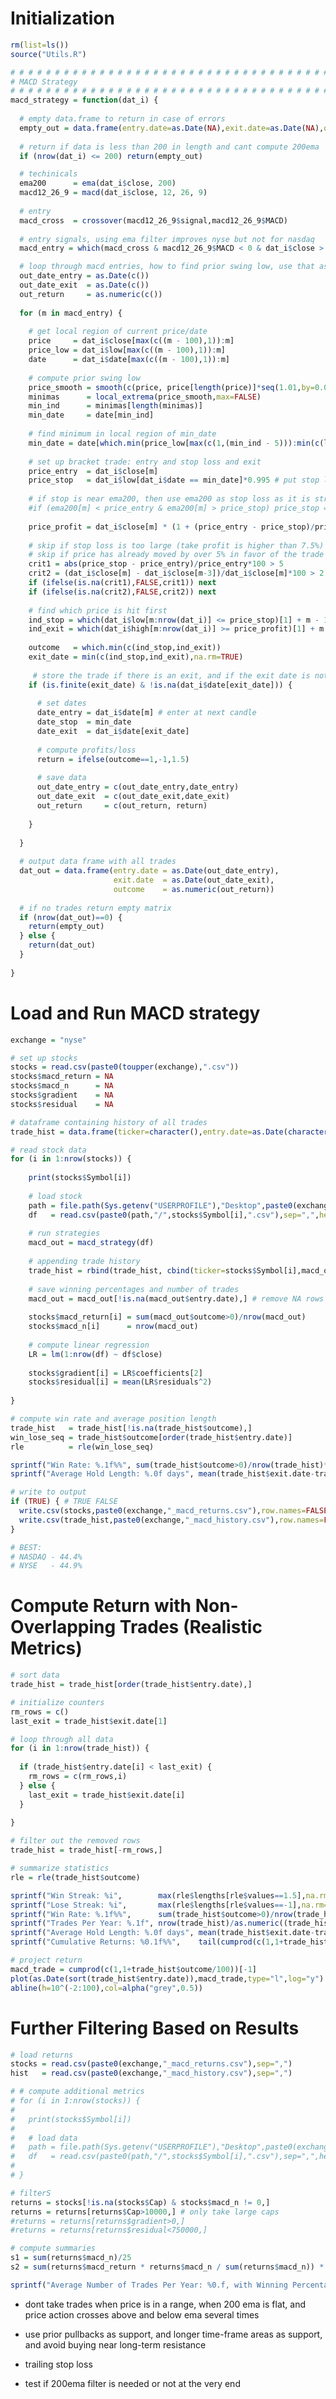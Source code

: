 
# Initialization
```r
rm(list=ls())
source("Utils.R")

# # # # # # # # # # # # # # # # # # # # # # # # # # # # # # # # # # # # # # # # # # # # # # # # # # # # # # # # # # # # # # # # # #
# MACD Strategy
# # # # # # # # # # # # # # # # # # # # # # # # # # # # # # # # # # # # # # # # # # # # # # # # # # # # # # # # # # # # # # # # # #
macd_strategy = function(dat_i) {
  
  # empty data.frame to return in case of errors
  empty_out = data.frame(entry.date=as.Date(NA),exit.date=as.Date(NA),outcome=NA)
  
  # return if data is less than 200 in length and cant compute 200ema
  if (nrow(dat_i) <= 200) return(empty_out)

  # techinicals
  ema200      = ema(dat_i$close, 200)
  macd12_26_9 = macd(dat_i$close, 12, 26, 9)
  
  # entry
  macd_cross  = crossover(macd12_26_9$signal,macd12_26_9$MACD)
  
  # entry signals, using ema filter improves nyse but not for nasdaq
  macd_entry = which(macd_cross & macd12_26_9$MACD < 0 & dat_i$close > ema200)

  # loop through macd entries, how to find prior swing low, use that as stop loss, and take profit is 1.5x greater
  out_date_entry = as.Date(c())
  out_date_exit  = as.Date(c())
  out_return     = as.numeric(c())
  
  for (m in macd_entry) {
    
    # get local region of current price/date
    price     = dat_i$close[max(c((m - 100),1)):m]
    price_low = dat_i$low[max(c((m - 100),1)):m]
    date      = dat_i$date[max(c((m - 100),1)):m]
    
    # compute prior swing low
    price_smooth = smooth(c(price, price[length(price)]*seq(1.01,by=0.01,length=50)),0.1)[1:length(price)]
    minimas      = local_extrema(price_smooth,max=FALSE)
    min_ind      = minimas[length(minimas)]
    min_date     = date[min_ind]
    
    # find minimum in local region of min_date
    min_date = date[which.min(price_low[max(c(1,(min_ind - 5))):min(c(length(price_low),(min_ind + 5)))]) + min_ind - 6]
    
    # set up bracket trade: entry and stop loss and exit
    price_entry  = dat_i$close[m]
    price_stop   = dat_i$low[dat_i$date == min_date]*0.995 # put stop loss %0.5 below prior swing low
    
    # if stop is near ema200, then use ema200 as stop loss as it is stronger support
    #if (ema200[m] < price_entry & ema200[m] > price_stop) price_stop = ema200[m]
    
    price_profit = dat_i$close[m] * (1 + (price_entry - price_stop)/price_entry * 1.5) # 1R : 1.5R
    
    # skip if stop loss is too large (take profit is higher than 7.5%)
    # skip if price has already moved by over 5% in favor of the trade before the entry ()
    crit1 = abs(price_stop - price_entry)/price_entry*100 > 5
    crit2 = (dat_i$close[m] - dat_i$close[m-3])/dat_i$close[m]*100 > 2.5
    if (ifelse(is.na(crit1),FALSE,crit1)) next
    if (ifelse(is.na(crit2),FALSE,crit2)) next
    
    # find which price is hit first
    ind_stop = which(dat_i$low[m:nrow(dat_i)] <= price_stop)[1] + m - 1
    ind_exit = which(dat_i$high[m:nrow(dat_i)] >= price_profit)[1] + m - 1
    
    outcome   = which.min(c(ind_stop,ind_exit))
    exit_date = min(c(ind_stop,ind_exit),na.rm=TRUE)
    
     # store the trade if there is an exit, and if the exit date is not in the future
    if (is.finite(exit_date) & !is.na(dat_i$date[exit_date])) {
      
      # set dates
      date_entry = dat_i$date[m] # enter at next candle
      date_stop  = min_date
      date_exit  = dat_i$date[exit_date]
      
      # compute profits/loss
      return = ifelse(outcome==1,-1,1.5)
  
      # save data
      out_date_entry = c(out_date_entry,date_entry)
      out_date_exit  = c(out_date_exit,date_exit)
      out_return     = c(out_return, return)
      
    }
    
  }
  
  # output data frame with all trades
  dat_out = data.frame(entry.date = as.Date(out_date_entry),
                       exit.date  = as.Date(out_date_exit),
                       outcome    = as.numeric(out_return))
  
  # if no trades return empty matrix
  if (nrow(dat_out)==0) {
    return(empty_out)
  } else {
    return(dat_out)
  }
  
}
```

# Load and Run MACD strategy
```r
exchange = "nyse"

# set up stocks
stocks = read.csv(paste0(toupper(exchange),".csv"))
stocks$macd_return = NA
stocks$macd_n      = NA
stocks$gradient    = NA
stocks$residual    = NA

# dataframe containing history of all trades
trade_hist = data.frame(ticker=character(),entry.date=as.Date(character()),exit.date=as.Date(character()),outcome=numeric())

# read stock data
for (i in 1:nrow(stocks)) {
  
    print(stocks$Symbol[i])
  
    # load stock
    path = file.path(Sys.getenv("USERPROFILE"),"Desktop",paste0(exchange," stocks"))
    df   = read.csv(paste0(path,"/",stocks$Symbol[i],".csv"),sep=",",header=TRUE,stringsAsFactors=FALSE)
    
    # run strategies
    macd_out = macd_strategy(df)
    
    # appending trade history
    trade_hist = rbind(trade_hist, cbind(ticker=stocks$Symbol[i],macd_out))
    
    # save winning percentages and number of trades
    macd_out = macd_out[!is.na(macd_out$entry.date),] # remove NA rows
    
    stocks$macd_return[i] = sum(macd_out$outcome>0)/nrow(macd_out)
    stocks$macd_n[i]      = nrow(macd_out)
    
    # compute linear regression
    LR = lm(1:nrow(df) ~ df$close)
    
    stocks$gradient[i] = LR$coefficients[2]
    stocks$residual[i] = mean(LR$residuals^2)
    
}

# compute win rate and average position length
trade_hist   = trade_hist[!is.na(trade_hist$outcome),]
win_lose_seq = trade_hist$outcome[order(trade_hist$entry.date)]
rle          = rle(win_lose_seq)

sprintf("Win Rate: %.1f%%", sum(trade_hist$outcome>0)/nrow(trade_hist)*100)
sprintf("Average Hold Length: %.0f days", mean(trade_hist$exit.date-trade_hist$entry.date))

# write to output
if (TRUE) { # TRUE FALSE
  write.csv(stocks,paste0(exchange,"_macd_returns.csv"),row.names=FALSE)
  write.csv(trade_hist,paste0(exchange,"_macd_history.csv"),row.names=FALSE)
}

# BEST:
# NASDAQ - 44.4%
# NYSE   - 44.9%
```

# Compute Return with Non-Overlapping Trades (Realistic Metrics)
```r
# sort data
trade_hist = trade_hist[order(trade_hist$entry.date),]

# initialize counters
rm_rows = c()
last_exit = trade_hist$exit.date[1]

# loop through all data
for (i in 1:nrow(trade_hist)) {
  
  if (trade_hist$entry.date[i] < last_exit) {
    rm_rows = c(rm_rows,i)
  } else {
    last_exit = trade_hist$exit.date[i]
  }
  
}

# filter out the removed rows
trade_hist = trade_hist[-rm_rows,]

# summarize statistics
rle = rle(trade_hist$outcome)

sprintf("Win Streak: %i",        max(rle$lengths[rle$values==1.5],na.rm=TRUE))
sprintf("Lose Streak: %i",       max(rle$lengths[rle$values==-1],na.rm=TRUE))
sprintf("Win Rate: %.1f%%",      sum(trade_hist$outcome>0)/nrow(trade_hist)*100)
sprintf("Trades Per Year: %.1f", nrow(trade_hist)/as.numeric((trade_hist$exit.date[nrow(trade_hist)] - trade_hist$entry.date[1])/365.25))
sprintf("Average Hold Length: %.0f days", mean(trade_hist$exit.date-trade_hist$entry.date))
sprintf("Cumulative Returns: %0.1f%%",    tail(cumprod(c(1,1+trade_hist$outcome/100))-1,1)*100)

# project return
macd_trade = cumprod(c(1,1+trade_hist$outcome/100))[-1]
plot(as.Date(sort(trade_hist$entry.date)),macd_trade,type="l",log="y")
abline(h=10^(-2:100),col=alpha("grey",0.5))
```

# Further Filtering Based on Results
```r
# load returns
stocks = read.csv(paste0(exchange,"_macd_returns.csv"),sep=",")
hist   = read.csv(paste0(exchange,"_macd_history.csv"),sep=",")

# # compute additional metrics
# for (i in 1:nrow(stocks)) {
# 
#   print(stocks$Symbol[i])
#   
#   # load data
#   path = file.path(Sys.getenv("USERPROFILE"),"Desktop",paste0(exchange," stocks"))
#   df   = read.csv(paste0(path,"/",stocks$Symbol[i],".csv"),sep=",",header=TRUE,stringsAsFactors=FALSE)
#   
# }

# filterS
returns = stocks[!is.na(stocks$Cap) & stocks$macd_n != 0,]
returns = returns[returns$Cap>10000,] # only take large caps
#returns = returns[returns$gradient>0,]
#returns = returns[returns$residual<750000,]

# compute summaries
s1 = sum(returns$macd_n)/25
s2 = sum(returns$macd_return * returns$macd_n / sum(returns$macd_n)) * 100

sprintf("Average Number of Trades Per Year: %0.f, with Winning Percentage: %0.1f%%",s1,s2)
```

- dont take trades when price is in a range, when 200 ema is flat, and price action crosses above and below ema several times
- use prior pullbacks as support, and longer time-frame areas as support, and avoid buying near long-term resistance

- trailing stop loss
- test if 200ema filter is needed or not at the very end